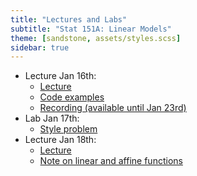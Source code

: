 ```yaml
---
title: "Lectures and Labs"
subtitle: "Stat 151A: Linear Models"
theme: [sandstone, assets/styles.scss]
sidebar: true
---
```



- Lecture Jan 16th:
    - [Lecture](Lecture1.qmd)
    - [Code examples](Lecture1_examples.ipynb) 
    - [Recording (available until Jan 23rd)](https://drive.google.com/file/d/14qaXQV4OscF420GquYG5VulYdvfNckL5/view?usp=sharing)

- Lab Jan 17th:
    - [Style problem](lab1_student_version.Rmd)

- Lecture Jan 18th:
    - [Lecture](Lecture2.ipynb)
    - [Note on linear and affine functions](Lecture2_linearity_note.qmd)
